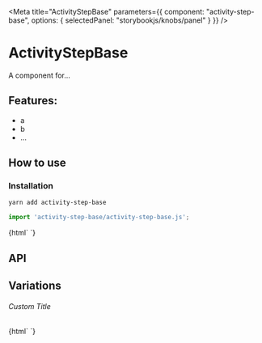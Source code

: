 

<Meta 
  title="ActivityStepBase"
  parameters={{
    component: "activity-step-base",
    options: { selectedPanel: "storybookjs/knobs/panel" }
  }}
/>

# ActivityStepBase

A component for...

## Features:

- a
- b
- ...

## How to use

### Installation

```bash
yarn add activity-step-base
```

```js
import 'activity-step-base/activity-step-base.js';
```

<Preview withToolbar>
  <Story name="Simple">
    {html`
      <activity-step-base></activity-step-base>
    `}
  </Story>
</Preview>

## API

<Props of="activity-step-base" />

## Variations

###### Custom Title

<Story name="Custom Title">
  {html`
    <activity-step-base .title=${'Hello World'}></activity-step-base>
  `}
</Story>

